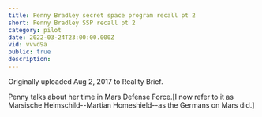 ```yaml
---
title: Penny Bradley secret space program recall pt 2
short: Penny Bradley SSP recall pt 2
category: pilot
date: 2022-03-24T23:00:00.000Z
vid: vvvd9a
public: true
description:
---
```

Originally uploaded Aug 2, 2017 to Reality Brief.

Penny talks about her time in Mars Defense Force.[I now refer to it as Marsische Heimschild--Martian Homeshield--as the Germans on Mars did.]
